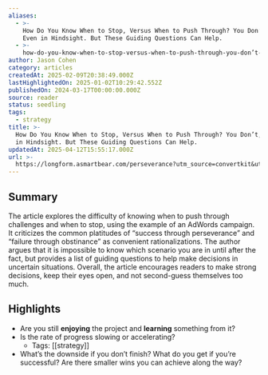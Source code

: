 ```yaml
---
aliases:
  - >-
    How Do You Know When to Stop, Versus When to Push Through? You Don’t, Not
    Even in Hindsight. But These Guiding Questions Can Help.
  - >-
    how-do-you-know-when-to-stop-versus-when-to-push-through-you-don’t-not-even-in-hindsight.-but-these-guiding-questions-can-help.
author: Jason Cohen
category: articles
createdAt: 2025-02-09T20:38:49.000Z
lastHighlightedOn: 2025-01-02T10:29:42.552Z
publishedOn: 2024-03-17T00:00:00.000Z
source: reader
status: seedling
tags:
  - strategy
title: >-
  How Do You Know When to Stop, Versus When to Push Through? You Don’t, Not Even
  in Hindsight. But These Guiding Questions Can Help.
updatedAt: 2025-04-12T15:55:17.000Z
url: >-
  https://longform.asmartbear.com/perseverance?utm_source=convertkit&utm_medium=email&utm_campaign=asmartbear_newsletter
---
```

## Summary

The article explores the difficulty of knowing when to push through challenges and when to stop, using the example of an AdWords campaign. It criticizes the common platitudes of “success through perseverance” and “failure through obstinance” as convenient rationalizations. The author argues that it is impossible to know which scenario you are in until after the fact, but provides a list of guiding questions to help make decisions in uncertain situations. Overall, the article encourages readers to make strong decisions, keep their eyes open, and not second-guess themselves too much.

## Highlights

- Are you still **enjoying** the project and **learning** something from it?
- Is the rate of progress slowing or accelerating?
    - Tags: [[strategy]]
- What’s the downside if you don’t finish? What do you get if you’re successful? Are there smaller wins you can achieve along the way?

